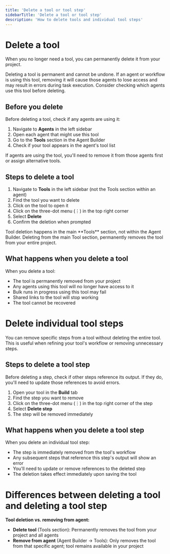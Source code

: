 ```yaml
---
title: 'Delete a tool or tool step'
sidebarTitle: 'Delete a tool or tool step'
description: 'How to delete tools and individual tool steps'
---
```


# Delete a tool

When you no longer need a tool, you can permanently delete it from your project. 


<Warning>
Deleting a tool is permanent and cannot be undone. If an agent or workflow is using this tool, removing it will cause those agents to lose access and may result in errors during task execution. Consider checking which agents use this tool before deleting.
</Warning>

## Before you delete

Before deleting a tool, check if any agents are using it:

1. Navigate to **Agents** in the left sidebar
2. Open each agent that might use this tool
3. Go to the **Tools** section in the Agent Builder
4. Check if your tool appears in the agent's tool list

If agents are using the tool, you'll need to remove it from those agents first or assign alternative tools.

## Steps to delete a tool


1. Navigate to **Tools** in the left sidebar (not the Tools section within an agent)
2. Find the tool you want to delete
3. Click on the tool to open it
4. Click on the three-dot menu (⋮) in the top right corner
5. Select **Delete**
6. Confirm the deletion when prompted

<Warning>
Tool deletion happens in the main **Tools** section, not within the Agent Builder. Deleting from the main Tool section, permanently removes the tool from your entire project.
</Warning>

## What happens when you delete a tool

When you delete a tool:

- The tool is permanently removed from your project
- Any agents using this tool will no longer have access to it
- Bulk runs in progress using this tool may fail
- Shared links to the tool will stop working
- The tool cannot be recovered


# Delete individual tool steps

You can remove specific steps from a tool without deleting the entire tool. This is useful when refining your tool's workflow or removing unnecessary steps.

## Steps to delete a tool step
<Tip>
Before deleting a step, check if other steps reference its output. If they do, you'll need to update those references to avoid errors.
</Tip>

1. Open your tool in the **Build** tab
2. Find the step you want to remove
3. Click on the three-dot menu (⋮) in the top right corner of the step
4. Select **Delete step**
5. The step will be removed immediately


## What happens when you delete a tool step

When you delete an individual tool step:

- The step is immediately removed from the tool's workflow
- Any subsequent steps that reference this step's output will show an error
- You'll need to update or remove references to the deleted step
- The deletion takes effect immediately upon saving the tool


# Differences between deleting a tool and deleting a tool step

**Tool deletion vs. removing from agent:**
- **Delete tool** (Tools section): Permanently removes the tool from your project and all agents
- **Remove from agent** (Agent Builder → Tools): Only removes the tool from that specific agent; tool remains available in your project




